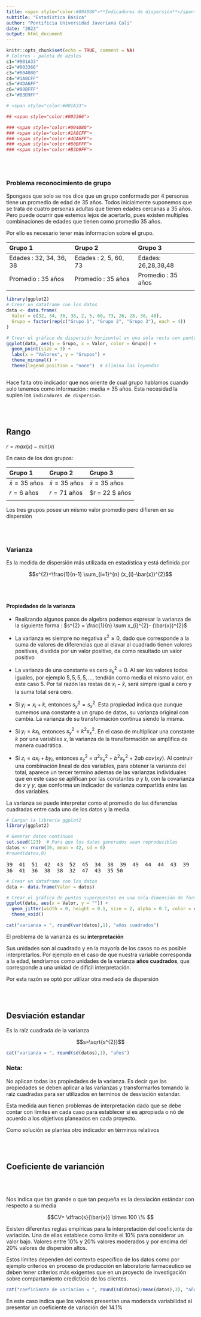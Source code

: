 ```yaml
---
title: <span style="color:#004080">**Indicadores de dispersión**</span>
subtitle: "Estadística Básica"
author: "Pontificia Universidad Javeriana Cali"
date: "2023"
output: html_document
---
```


```r
knitr::opts_chunk$set(echo = TRUE, comment = NA)
# Colores - paleta de azules
c1="#001A33"
c2="#003366"
c3="#004080"
c4="#1A8CFF"
c5="#4DA6FF"
c6="#80BFFF"
c7="#B3D9FF"

# <span style="color:#001A33"> 

## <span style="color:#003366">  

### <span style="color:#004080">
### <span style="color:#1A8CFF">
### <span style="color:#4DA6FF">
### <span style="color:#80BFFF">
### <span style="color:#B3D9FF">

```

 <br/> <br/>
 
### **Problema reconocimiento de grupo**

Spongaos que solo se nos dice que un grupo conformado por 4 personas tiene un promedio de edad de $35$ años. Todos inicialmente suponemos que se trata de cuatro personas adultas que tienen edades cercanas a $35$ años. Pero  puede ocurrir que estemos lejos de acertarlo, pues existen multiples combinaciones de edades que tienen como promedio $35$ años. 

Por ello es necesario tener más informacion sobre el grupo.

|Grupo 1                 |Grupo 2                |Grupo 3               | 
|:-----------------------|:----------------------|:---------------------|
|Edades : 32, 34, 36, 38 |Edades : 2, 5, 60, 73  |Edades: 26,28,38,48   | 
|Promedio : 35 años      |Promedio : 35 años     |Promedio : 35 años    |
|                        |                       |

```r
library(ggplot2)
# Crear un dataframe con los datos
data <- data.frame(
  Valor = c(32, 34, 36, 38, 2, 5, 60, 73, 26, 28, 38, 48),
  Grupo = factor(rep(c("Grupo 1", "Grupo 2", "Grupo 3"), each = 4))
)

# Crear el gráfico de dispersión horizontal en una sola recta con puntos más grandes y sin leyendas
ggplot(data, aes(y = Grupo, x = Valor, color = Grupo)) +
  geom_point(size = 3) +
  labs(x = "Valores", y = "Grupos") +
  theme_minimal() +
  theme(legend.position = "none")  # Elimina las leyendas



```


Hace falta otro indicador que nos oriente de cual grupo hablamos cuando solo tenemos como información : media = $35$ años. Esta necesidad la suplen los `indicadores de dispersión`.


<br><br>

## **Rango**

$r = max(x) - min(x)$

En caso de los dos grupos:

|Grupo 1              | Grupo 2             | Grupo 3             |
|:--------------------|:--------------------|:--------------------|
|$\bar{x} = 35$ años  |$\bar{x} = 35$ años  | $\bar{x} = 35$ años |
|$r = 6$ años         |$r = 71$ años        | $r = 22 $ años      |  
|                     |                     |                     |

Los tres grupos posee un mismo valor promedio pero difieren en su dispersión

<br><br>

### **Varianza**

Es la medida de dispersión más utilizada en estadística y está definida por 

$$s^{2}=\frac{1}{n-1} \sum_{i=1}^{n} (x_{i}-\bar{x})^{2}$$

 <br/> <br/>
 
#### **Propiedades de la varianza**

* Realizando algunos pasos de algebra podemos expresar la varianza de la siguiente forma :  $s^{2} = \frac{1}{n} \sum x_{i}^{2}- (\bar{x})^{2}$ 

* La varianza es siempre no negativa  $s^{2} \geq 0$, dado que corresponde a la suma de valores de diferencias que al elavar al cuadrado tienen valores positivas, dividida por un valor positivo, da como resultado un valor positivo

* La varianza de una constante es cero $s_{k}^{2}=0$. Al ser los valores todos iguales, por ejemplo $5, 5, 5, 5, \ldots$, tendrán como media el mismo valor, en este caso $5$. Por tal razón las restas de $x_i - \bar{x}$, será simpre igual a cero y la suma total será cero. 

* Si $y_{i}= x_{i} + k$, entonces $s_{y}^{2}= s_{x}^{2}$. Esta propiedad indica que aunque sumemos una constante a un grupo de datos, su varianza original con cambia. La varianza de su transformación continua siendo la misma.

* Si $y_{i}=k x_{i}$, entonces $s_{y}^{2}= k^{2} s_{x}^{2}$. En el caso de multiplicar una constante $k$ por una variables $x$, la varianza de la transformación se amplifica de manera cuadrática. 

* Si $z_{i} = a x_{i} + b y_{i}$, entonces $s_{z}^{2}$ = $a^{2}s_{x}^{2}$ + $b^{2}s_{y}^{2}$ + $2ab$ $cov(xy)$. Al contruir una combinación lineal de dos variables, para obtener la varianza del total, aparece un tercer termino ademas de las varianzas individuales que en este caso se aplifican por las constantes $a$ y $b$, con la covarianza de $x$ y $y$, que conforma un indicador de varianza compartida entre las dos variables.

La varianza se puede interpretar como el promedio de las diferencias cuadradas entre cada uno de los datos y la media.




```r
# Cargar la librería ggplot2
library(ggplot2)

# Generar datos continuos
set.seed(123)  # Para que los datos generados sean reproducibles
datos <- rnorm(30, mean = 42, sd = 6)
#round(datos,0)
```

<pre>
39  41  51  42  43  52  45  34  38  39  49  44  44  43  39  53  45  30  46  39 
36  41  36  38  38  32  47  43  35 50
</pre>

```r
# Crear un dataframe con los datos
data <- data.frame(Valor = datos)

# Crear el gráfico de puntos superpuestos en una sola dimensión de forma horizontal sin etiquetas con puntos azules
ggplot(data, aes(x = Valor, y = "")) +
  geom_jitter(width = 0, height = 0.1, size = 2, alpha = 0.7, color = c4) +
  theme_void()


```
```r
cat("varianza = ", round(var(datos),1), "años cuadrados")
```


El problema de la varianza es su **interpretación**

Sus unidades son al cuadrado y en la mayoría de los casos no es posible interpretarlos. Por ejemplo en el caso de que nuestra variable corresponda a la edad, tendríamos como unidades de la varianza **años cuadrados**, que corresponde a una unidad de dificil interpretación.


Por esta razón se optó por utilizar otra mediada de dispersión


<br><br>

## **Desviación estandar**


Es la raíz cuadrada de la varianza

$$s=\sqrt{s^{2}}$$


```r
cat("varianza = ", round(sd(datos),1), "años")
```

### **Nota**: 

No aplican todas las propiedades de la varianza. Es decir que las propiedades se deben aplicar a las varianzas y transformarlos tomando la raiz cuadradas para ser utilizados en terminos de desviación estandar. 

Esta medida aun tienen problemas de interpretación dado que se debe contar con límites en cada caso para establecer si es apropiada o nó de acuerdo a los objetivos planeados en cada proyecto.

Como solución se plantea otro indicador en términos relativos

<br><br>

## **Coeficiente de varianción**

<br><br>

Nos indica que tan grande o que tan pequeña es la desviación estándar con respecto a su media

$$CV= \dfrac{s}{\bar{x}} \times 100 \% $$

Existen diferentes reglas empíricas para la interpretación del coeficiente de variación. Una de ellas establece como límite el 10% para considerar un valor bajo. Valores entre 10% y 20% valores moderados y por encima del 20% valores de dispersión altos.

Estos límites dependen del contexto específico de los datos como por ejemplo criterios en proceso de producción en laboratorio farmaceutico se deben tener criterios más exigentes que en un proyecto de investigación sobre compartamiento credicticio de los clientes.

```r
cat("coeficiente de variacion = ", round(sd(datos)/mean(datos),3), "años cuadrados")
```

En este caso indica que los valores presentan una moderada variabilidad al presentar un coeficiente de variación del $14.1$% 